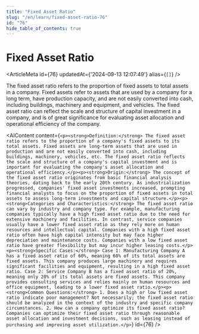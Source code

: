 ```yaml
---
title: "Fixed Asset Ratio"
slug: "/en/learn/fixed-asset-ratio-76"
id: "76"
hide_table_of_contents: true
---
```



# Fixed Asset Ratio

<ArticleMeta id={76} updatedAt={'2024-09-13 12:07:49'} alias={`[]`} />
<div className='border-solid border-b border-t-0 my-4 border-[var(--ifm-color-gray-300)]' />

The fixed asset ratio refers to the proportion of fixed assets to total assets in a company. Fixed assets refer to assets that are used by a company for a long term, have production capacity, and are not easily converted into cash, including buildings, machinery and equipment, and vehicles. The fixed asset ratio can reflect the scale and structure of capital investment in a company, and is of great significance for evaluating asset allocation and operational efficiency of the company.

<AIContent content={`<p><strong>Definition:</strong> The fixed asset ratio refers to the proportion of a company's fixed assets to its total assets. Fixed assets are long-term assets that are used in production and are not easily converted into cash, including buildings, machinery, vehicles, etc. The fixed asset ratio reflects the scale and structure of a company's capital investment and is important for evaluating the company's asset allocation and operational efficiency.</p><p><strong>Origin:</strong> The concept of the fixed asset ratio originates from basic financial analysis theories, dating back to the early 20th century. As industrialization progressed, companies' fixed asset investments increased, prompting financial analysts to focus on the proportion of fixed assets in total assets to assess long-term investments and capital structure.</p><p><strong>Categories and Characteristics:</strong> The fixed asset ratio can vary by industry and company type. For example, manufacturing companies typically have a high fixed asset ratio due to the need for extensive machinery and facilities. In contrast, service companies usually have a lower fixed asset ratio as they rely more on human resources and intellectual capital. Companies with a high fixed asset ratio often have high capital intensity but may face higher depreciation and maintenance costs. Companies with a low fixed asset ratio have greater flexibility but may incur higher leasing costs.</p><p><strong>Specific Cases:</strong> Case 1: Manufacturing Company A has a fixed asset ratio of 60%, meaning 60% of its total assets are fixed assets. This company produces large machinery and requires significant facilities and equipment, resulting in a high fixed asset ratio. Case 2: Service Company B has a fixed asset ratio of 20%, meaning only 20% of its total assets are fixed assets. This company provides consulting services and relies mainly on human resources and office equipment, leading to a lower fixed asset ratio.</p><p><strong>Common Questions:</strong> 1. Does a high or low fixed asset ratio indicate poor management? Not necessarily; the fixed asset ratio should be analyzed in the context of the industry and specific company circumstances. 2. How can a company optimize its fixed asset ratio? Companies can optimize their fixed asset ratio through reasonable asset allocation and investment decisions, such as leasing instead of purchasing and improving asset utilization.</p>`} id={76} />
